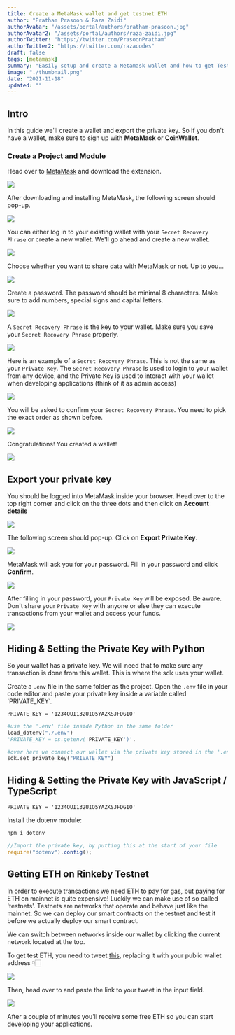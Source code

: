 ```yaml
---
title: Create a MetaMask wallet and get testnet ETH
author: "Pratham Prasoon & Raza Zaidi"
authorAvatar: "/assets/portal/authors/pratham-prasoon.jpg"
authorAvatar2: "/assets/portal/authors/raza-zaidi.jpg"
authorTwitter: "https://twitter.com/PrasoonPratham"
authorTwitter2: "https://twitter.com/razacodes"
draft: false
tags: [metamask]
summary: "Easily setup and create a Metamask wallet and how to get Testnet ETH on Rinkeby"
image: "./thumbnail.png"
date: "2021-11-18"
updated: ""
---
```


## Intro

In this guide we'll create a wallet and export the private key. So if you don't have a wallet, make sure to sign up with **MetaMask** or **CoinWallet**.

### Create a Project and Module

Head over to [MetaMask](https://metamask.io/download.html) and download the extension.

![](./Untitled.png)

After downloading and installing MetaMask, the following screen should pop-up.

![](./untitled-1.png)

You can either log in to your existing wallet with your `Secret Recovery Phrase` or create a new wallet. We'll go ahead and create a new wallet.

![](./untitled-2.png)

Choose whether you want to share data with MetaMask or not. Up to you...

![](./untitled-3.png)

Create a password. The password should be minimal 8 characters. Make sure to add numbers, special signs and capital letters.

![](./untitled-4.png)

A `Secret Recovery Phrase` is the key to your wallet. Make sure you save your `Secret Recovery Phrase` properly.

![](./untitled-5.png)

Here is an example of a `Secret Recovery Phrase`. This is not the same as your `Private Key`. The `Secret Recovery Phrase` is used to login to your wallet from any device, and the Private Key is used to interact with your wallet when developing applications (think of it as admin access)

![](./untitled-6.png)

You will be asked to confirm your `Secret Recovery Phrase`. You need to pick the exact order as shown before.

![](./untitled-7.png)

Congratulations! You created a wallet!

![](./untitled-8.png)

## Export your private key

You should be logged into MetaMask inside your browser. Head over to the top right corner and click on the three dots and then click on **Account details**

![](./untitled-9.png)

The following screen should pop-up. Click on **Export Private Key**.

![](./untitled-10.png)

MetaMask will ask you for your password. Fill in your password and click **Confirm**.

![](./untitled-11.png)

After filling in your password, your `Private Key` will be exposed. Be aware. Don't share your `Private Key` with anyone or else they can execute transactions from your wallet and access your funds.

![](./untitled-12.png)

## Hiding & Setting the Private Key with Python

So your wallet has a private key. We will need that to make sure any transaction is done from this wallet. This is where the sdk uses your wallet.

Create a `.env` file in the same folder as the project. Open the `.env` file in your code editor and paste your private key inside a variable called 'PRIVATE_KEY'.

```python:.env
PRIVATE_KEY = '1234OUI132UIO5YAZKSJFDGIO'
```

```python
#use the '.env' file inside Python in the same folder
load_dotenv("./.env")
'PRIVATE_KEY = os.getenv('PRIVATE_KEY')'.

#over here we connect our wallet via the private key stored in the '.env' file
sdk.set_private_key("PRIVATE_KEY")
```

## Hiding & Setting the Private Key with JavaScript / TypeScript

```python:.env
PRIVATE_KEY = '1234OUI132UIO5YAZKSJFDGIO'
```

Install the dotenv module:

```bash
npm i dotenv
```

```jsx
//Import the private key, by putting this at the start of your file
require("dotenv").config();
```

## Getting ETH on Rinkeby Testnet

In order to execute transactions we need ETH to pay for gas, but paying for ETH on mainnet is quite expensive! Luckily we can make use of so called 'testnets'. Testnets are networks that operate and behave just like the mainnet. So we can deploy our smart contracts on the testnet and test it before we actually deploy our smart contract.

We can switch between networks inside our wallet by clicking the current network located at the top.

To get test ETH, you need to tweet [this](https://twitter.com/intent/tweet?text=Requesting%20faucet%20funds%20into%200x0000000000000000000000000000000000000000%20on%20the%20%23Rinkeby%20%23Ethereum%20test%20network.), replacing it with your public wallet address 👇🏻

![](./untitled-13.png)

Then, head over to [](https://faucet.rinkeby.io/) and paste the link to your tweet in the input field.

![](./untitled-14.png)

After a couple of minutes you'll receive some free ETH so you can start developing your applications.
